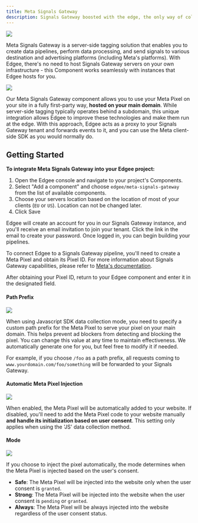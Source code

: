 ```yaml
---
title: Meta Signals Gateway
description: Signals Gateway boosted with the edge, the only way of collecting first party
---
```


<img src="/images/banners/meta-sgw.png" className="rounded-lg" noZoom />


<EdgeeSdk />

Meta Signals Gateway is a server-side tagging solution that enables you to create data pipelines, perform data processing, and send signals to various destination and advertising platforms (including Meta's platforms).
With Edgee, there's no need to host Signals Gateway servers on your own infrastructure - this Component works seamlessly with instances that Edgee hosts for you.

<Frame>
  <img src="/images/meta-signals-gateway-illustration.jpg"/>
</Frame>

Our Meta Signals Gateway component allows you to use your Meta Pixel on your site in a fully first-party way, **hosted on your main domain**. 
While server-side tagging typically operates behind a subdomain, this unique integration allows Edgee to improve these technologies and make them run at the edge.
With this approach, Edgee acts as a proxy to your Signals Gateway tenant and forwards events to it, and you can use the Meta client-side SDK as you would normally do.

## Getting Started

**To integrate Meta Signals Gateway into your Edgee project:**

1. Open the Edgee console and navigate to your project's Components.
2. Select "Add a component" and choose `edgee/meta-signals-gateway` from the list of available components.
3. Choose your servers location based on the location of most of your clients (`EU` or `US`). Location can not be changed later.
4. Click Save 

Edgee will create an account for you in our Signals Gateway instance, and you'll receive an email invitation to join your tenant.
Click the link in the email to create your password. Once logged in, you can begin building your pipelines.

To connect Edgee to a Signals Gateway pipeline, you'll need to create a Meta Pixel and obtain its Pixel ID.
For more information about Signals Gateway capabilities, please refer to [Meta's documentation](https://developers.facebook.com/docs/marketing-api/gateway-products/signals-gateway/).

After obtaining your Pixel ID, return to your Edgee component and enter it in the designated field.


#### Path Prefix

<Frame>
  <img src="/images/path-prefix.png"/>
</Frame>

When using Javascript SDK data collection mode, you need to specify a custom path prefix for the Meta Pixel to serve your pixel on your main domain.
This helps prevent ad blockers from detecting and blocking the pixel. You can change this value at any time to maintain effectiveness.
We automatically generate one for you, but feel free to modify it if needed.

For example, if you choose `/foo` as a path prefix, all requests coming to `www.yourdomain.com/foo/something` will be forwarded to your Signals Gateway.

#### Automatic Meta Pixel Injection

<Frame>
  <img src="/images/tag-injection.png"/>
</Frame>

When enabled, the Meta Pixel will be automatically added to your website. If disabled, you'll need to add the Meta Pixel code to your website manually **and handle its initialization based on user consent**. This setting only applies when using the 'JS' data collection method.

#### Mode

<Frame>
  <img src="/images/mode.png"/>
</Frame>

If you choose to inject the pixel automatically, the mode determines when the Meta Pixel is injected based on the user's consent.

- **Safe**: The Meta Pixel will be injected into the website only when the user consent is `granted`.
- **Strong**: The Meta Pixel will be injected into the website when the user consent is `pending` or `granted`.
- **Always**: The Meta Pixel will be always injected into the website regardless of the user consent status.